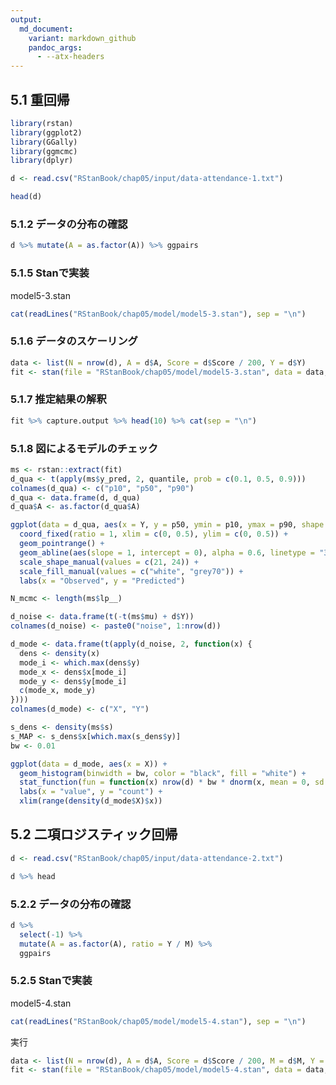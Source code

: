 ```yaml
---
output:
  md_document:
    variant: markdown_github
    pandoc_args:
      - --atx-headers
---
```


## 5.1 重回帰

```r
library(rstan)
library(ggplot2)
library(GGally)
library(ggmcmc)
library(dplyr)
```

```r
d <- read.csv("RStanBook/chap05/input/data-attendance-1.txt")
```

```r
head(d)
```

### 5.1.2 データの分布の確認

```r
d %>% mutate(A = as.factor(A)) %>% ggpairs
```

### 5.1.5 Stanで実装

model5-3.stan

```r
cat(readLines("RStanBook/chap05/model/model5-3.stan"), sep = "\n")
```

### 5.1.6 データのスケーリング

```r
data <- list(N = nrow(d), A = d$A, Score = d$Score / 200, Y = d$Y)
fit <- stan(file = "RStanBook/chap05/model/model5-3.stan", data = data, seed = 1234)
```

### 5.1.7 推定結果の解釈

```r
fit %>% capture.output %>% head(10) %>% cat(sep = "\n")
```

### 5.1.8 図によるモデルのチェック

```r
ms <- rstan::extract(fit)
d_qua <- t(apply(ms$y_pred, 2, quantile, prob = c(0.1, 0.5, 0.9)))
colnames(d_qua) <- c("p10", "p50", "p90")
d_qua <- data.frame(d, d_qua)
d_qua$A <- as.factor(d_qua$A)

ggplot(data = d_qua, aes(x = Y, y = p50, ymin = p10, ymax = p90, shape = A, fill = A)) +
  coord_fixed(ratio = 1, xlim = c(0, 0.5), ylim = c(0, 0.5)) +
  geom_pointrange() +
  geom_abline(aes(slope = 1, intercept = 0), alpha = 0.6, linetype = "31") +
  scale_shape_manual(values = c(21, 24)) +
  scale_fill_manual(values = c("white", "grey70")) +
  labs(x = "Observed", y = "Predicted")
```

```r
N_mcmc <- length(ms$lp__)

d_noise <- data.frame(t(-t(ms$mu) + d$Y))
colnames(d_noise) <- paste0("noise", 1:nrow(d))

d_mode <- data.frame(t(apply(d_noise, 2, function(x) {
  dens <- density(x)
  mode_i <- which.max(dens$y)
  mode_x <- dens$x[mode_i]
  mode_y <- dens$y[mode_i]
  c(mode_x, mode_y)
})))
colnames(d_mode) <- c("X", "Y")

s_dens <- density(ms$s)
s_MAP <- s_dens$x[which.max(s_dens$y)]
bw <- 0.01

ggplot(data = d_mode, aes(x = X)) +
  geom_histogram(binwidth = bw, color = "black", fill = "white") +
  stat_function(fun = function(x) nrow(d) * bw * dnorm(x, mean = 0, sd = s_MAP), linetype = "dashed") +
  labs(x = "value", y = "count") +
  xlim(range(density(d_mode$X)$x))
```

## 5.2 二項ロジスティック回帰

```r
d <- read.csv("RStanBook/chap05/input/data-attendance-2.txt")
```

```r
d %>% head
```

### 5.2.2 データの分布の確認

```r
d %>%
  select(-1) %>%
  mutate(A = as.factor(A), ratio = Y / M) %>%
  ggpairs
```

### 5.2.5 Stanで実装

model5-4.stan

```r
cat(readLines("RStanBook/chap05/model/model5-4.stan"), sep = "\n")
```

実行

```r
data <- list(N = nrow(d), A = d$A, Score = d$Score / 200, M = d$M, Y = d$Y)
fit <- stan(file = "RStanBook/chap05/model/model5-4.stan", data = data, seed = 1234)
```
